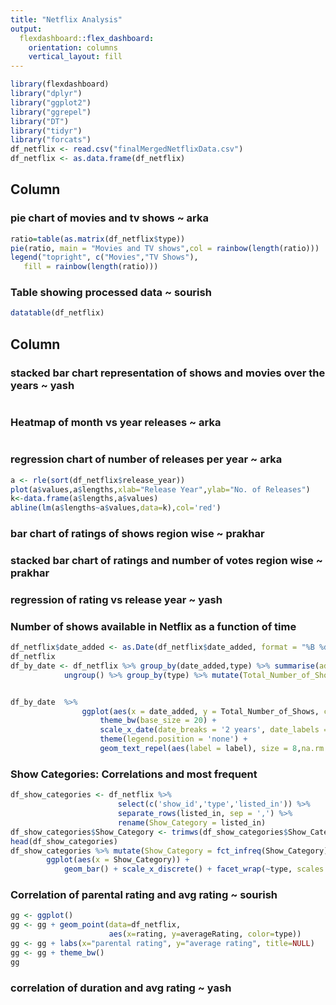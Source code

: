 ```yaml
---
title: "Netflix Analysis"
output: 
  flexdashboard::flex_dashboard:
    orientation: columns
    vertical_layout: fill
---
```


```r
library(flexdashboard)
library("dplyr")
library("ggplot2")
library("ggrepel")
library("DT")
library("tidyr")
library("forcats")
df_netflix <- read.csv("finalMergedNetflixData.csv")
df_netflix <- as.data.frame(df_netflix)
```

Column {data-width=350}
-----------------------------------------------------------------------

### pie chart of movies and tv shows ~ arka
```r
ratio=table(as.matrix(df_netflix$type))
pie(ratio, main = "Movies and TV shows",col = rainbow(length(ratio)))
legend("topright", c("Movies","TV Shows"),
   fill = rainbow(length(ratio)))

```

### Table showing processed data ~ sourish

```r
datatable(df_netflix)
```

Column {data-width=500}
-----------------------------------------------------------------------
### stacked bar chart representation of shows and movies over the years ~ yash

```r

```


### Heatmap of month vs year releases ~ arka

```r

```

### regression chart of number of releases per year ~ arka

```r
a <- rle(sort(df_netflix$release_year))
plot(a$values,a$lengths,xlab="Release Year",ylab="No. of Releases")
k<-data.frame(a$lengths,a$values)
abline(lm(a$lengths~a$values,data=k),col='red') 


```

### bar chart of ratings of shows region wise ~ prakhar

### stacked bar chart of ratings and number of votes region wise ~ prakhar

### regression of rating vs release year ~ yash

### Number of shows available in Netflix as a function of time
```r
df_netflix$date_added <- as.Date(df_netflix$date_added, format = "%B %d, %Y")
df_netflix
df_by_date <- df_netflix %>% group_by(date_added,type) %>% summarise(addedToday = n()) %>% 
            ungroup() %>% group_by(type) %>% mutate(Total_Number_of_Shows = cumsum(addedToday), label = if_else(date_added == max(date_added,na.rm = T), as.character(type), NA_character_))


df_by_date  %>% 
                ggplot(aes(x = date_added, y = Total_Number_of_Shows, color = type)) + geom_line(size = 2) + 
                    theme_bw(base_size = 20) + 
                    scale_x_date(date_breaks = '2 years', date_labels = "%Y") + 
                    theme(legend.position = 'none') +
                    geom_text_repel(aes(label = label), size = 8,na.rm = TRUE, nudge_y = 100)

```

### Show Categories: Correlations and most frequent

``` r
df_show_categories <- df_netflix %>% 
                        select(c('show_id','type','listed_in')) %>% 
                        separate_rows(listed_in, sep = ',') %>%
                        rename(Show_Category = listed_in)
df_show_categories$Show_Category <- trimws(df_show_categories$Show_Category)
head(df_show_categories)
df_show_categories %>% mutate(Show_Category = fct_infreq(Show_Category)) %>% 
        ggplot(aes(x = Show_Category)) + 
            geom_bar() + scale_x_discrete() + facet_wrap(~type, scales = 'free_x') + coord_cartesian(xlim = c(1,20)) + theme(axis.text.x=element_text(angle=90,hjust=1,vjust=0.5))
```

### Correlation of parental rating and avg rating ~ sourish
```r

gg <- ggplot()
gg <- gg + geom_point(data=df_netflix,
                      aes(x=rating, y=averageRating, color=type))
gg <- gg + labs(x="parental rating", y="average rating", title=NULL)
gg <- gg + theme_bw()
gg
```

### correlation of duration and avg rating ~ yash